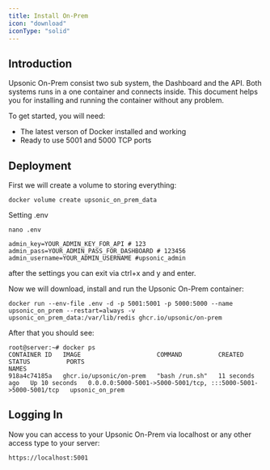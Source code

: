 ```yaml
---
title: Install On-Prem
icon: "download"
iconType: "solid"
---
```


## Introduction
Upsonic On-Prem consist two sub system, the Dashboard and the API. Both systems runs in a one container and connects inside. This document helps you for installing and running the container without any problem.

To get started, you will need:

- The latest verson of Docker installed and working
- Ready to use 5001 and 5000 TCP ports 

## Deployment

First we will create a volume to storing everything:

```console
docker volume create upsonic_on_prem_data
```


Setting .env

```console
nano .env
```

```console
admin_key=YOUR_ADMIN_KEY_FOR_API # 123
admin_pass=YOUR_ADMIN_PASS_FOR_DASHBOARD # 123456
admin_username=YOUR_ADMIN_USERNAME #upsonic_admin
```

after the settings you can exit via ctrl+x and y and enter.


Now we will download, install and run the Upsonic On-Prem container:

```console
docker run --env-file .env -d -p 5001:5001 -p 5000:5000 --name upsonic_on_prem --restart=always -v upsonic_on_prem_data:/var/lib/redis ghcr.io/upsonic/on-prem
```

After that you should see:
```console
root@server:~# docker ps
CONTAINER ID   IMAGE                     COMMAND          CREATED          STATUS          PORTS                                                           NAMES
918a4c74185a   ghcr.io/upsonic/on-prem   "bash /run.sh"   11 seconds ago   Up 10 seconds   0.0.0.0:5000-5001->5000-5001/tcp, :::5000-5001->5000-5001/tcp   upsonic_on_prem
```


## Logging In
Now you can access to your Upsonic On-Prem via localhost or any other access type to your server:
```console
https://localhost:5001
````

